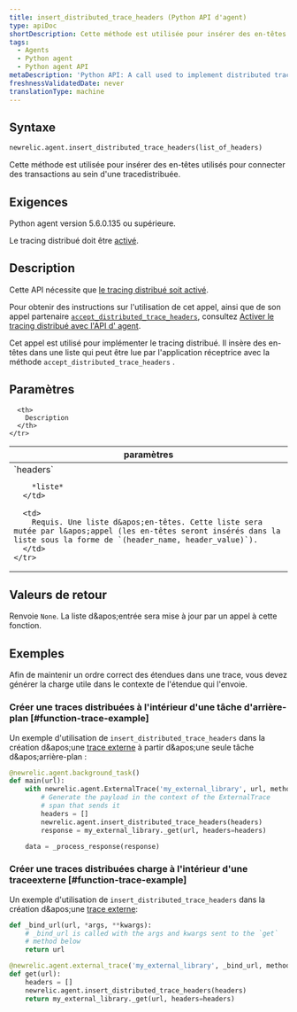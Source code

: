 ```yaml
---
title: insert_distributed_trace_headers (Python API d'agent)
type: apiDoc
shortDescription: Cette méthode est utilisée pour insérer des en-têtes utilisés pour connecter des transactions au sein d'une tracedistribuée.
tags:
  - Agents
  - Python agent
  - Python agent API
metaDescription: 'Python API: A call used to implement distributed tracing.'
freshnessValidatedDate: never
translationType: machine
---
```


## Syntaxe

```py
newrelic.agent.insert_distributed_trace_headers(list_of_headers)
```

Cette méthode est utilisée pour insérer des en-têtes utilisés pour connecter des transactions au sein d&apos;une tracedistribuée.

## Exigences

Python agent version 5.6.0.135 ou supérieure.

Le tracing distribué doit être [activé](/docs/enable-distributed-tracing#python).

## Description

Cette API nécessite que [le tracing distribué soit activé](/docs/enable-distributed-tracing).

Pour obtenir des instructions sur l&apos;utilisation de cet appel, ainsi que de son appel partenaire [`accept_distributed_trace_headers`](/docs/agents/python-agent/python-agent-api/acceptdistributedtraceheaders-python-agent-api), consultez [Activer le tracing distribué avec l&apos;API d&apos; agent](/docs/enable-distributed-tracing#agent-apis).

Cet appel est utilisé pour implémenter le tracing distribué. Il insère des en-têtes dans une liste qui peut être lue par l&apos;application réceptrice avec la méthode `accept_distributed_trace_headers` .

## Paramètres

<table>
  <thead>
    <tr>
      <th width="25%">
        paramètres
      </th>

      <th>
        Description
      </th>
    </tr>
  </thead>

  <tbody>
    <tr>
      <td>
        `headers`

        *liste*
      </td>

      <td>
        Requis. Une liste d&apos;en-têtes. Cette liste sera mutée par l&apos;appel (les en-têtes seront insérés dans la liste sous la forme de `(header_name, header_value)`).
      </td>
    </tr>
  </tbody>
</table>

## Valeurs de retour

Renvoie `None`. La liste d&amp;apos;entrée sera mise à jour par un appel à cette fonction.

## Exemples

<Callout variant="important">
  Afin de maintenir un ordre correct des étendues dans une trace, vous devez générer la charge utile dans le contexte de l&apos;étendue qui l&apos;envoie.
</Callout>

### Créer une traces distribuées à l&apos;intérieur d&apos;une tâche d&apos;arrière-plan [#function-trace-example]

Un exemple d&apos;utilisation de `insert_distributed_trace_headers` dans la création d&amp;apos;une [trace externe](/docs/agents/python-agent/python-agent-api/external-trace) à partir d&amp;apos;une seule tâche d&amp;apos;arrière-plan :

```py
@newrelic.agent.background_task()
def main(url):
    with newrelic.agent.ExternalTrace('my_external_library', url, method='GET'):
        # Generate the payload in the context of the ExternalTrace
        # span that sends it
        headers = []
        newrelic.agent.insert_distributed_trace_headers(headers)
        response = my_external_library._get(url, headers=headers)

    data = _process_response(response)
```

### Créer une traces distribuées charge à l&apos;intérieur d&apos;une traceexterne [#function-trace-example]

Un exemple d&apos;utilisation de `insert_distributed_trace_headers` dans la création d&amp;apos;une [trace externe](/docs/agents/python-agent/python-agent-api/external-trace):

```py
def _bind_url(url, *args, **kwargs):
    # _bind_url is called with the args and kwargs sent to the `get`
    # method below
    return url

@newrelic.agent.external_trace('my_external_library', _bind_url, method='GET')
def get(url):
    headers = []
    newrelic.agent.insert_distributed_trace_headers(headers)
    return my_external_library._get(url, headers=headers)
```